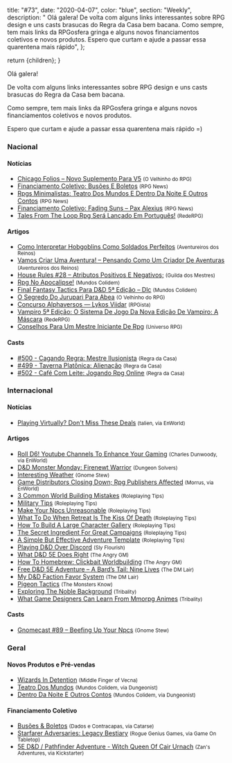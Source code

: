 
  title: "#73",
  date: "2020-04-07",
  color: "blue",
  section: "Weekly",
  description:
    "    Olá galera!    De volta com alguns links interessantes sobre RPG design e uns casts brasucas do Regra da Casa bem bacana.    Como sempre, tem mais links da RPGosfera gringa e alguns novos financiamentos coletivos e novos produtos.    Espero que curtam e ajude a passar essa quarentena mais rápido",
};

  return <InternalLayout meta={meta}>{children}</InternalLayout>;
}

Olá galera!

De volta com alguns links interessantes sobre RPG design e uns casts brasucas do Regra da Casa bem bacana.

Como sempre, tem mais links da RPGosfera gringa e alguns novos financiamentos coletivos e novos produtos.

Espero que curtam e ajude a passar essa quarentena mais rápido =)

### Nacional

#### Notícias

- [Chicago Folios – Novo Suplemento Para V5] <small>(O Velhinho do RPG)</small>
- [Financiamento Coletivo: Busões E Boletos] <small>(RPG News)</small>
- [Rpgs Minimalistas: Teatro Dos Mundos E Dentro Da Noite E Outros Contos] <small>(RPG News)</small>
- [Financiamento Coletivo: Fading Suns – Pax Alexius] <small>(RPG News)</small>
- [Tales From The Loop Rpg Será Lançado Em Português!] <small>(RedeRPG)</small>

#### Artigos

- [Como Interpretar Hobgoblins Como Soldados Perfeitos] <small>(Aventureiros dos Reinos)</small>
- [Vamos Criar Uma Aventura! – Pensando Como Um Criador De Aventuras] <small>(Aventureiros dos Reinos)</small>
- [House Rules #28 – Atributos Positivos E Negativos;] <small>(Guilda dos Mestres)</small>
- [Rpg No Apocalipse!] <small>(Mundos Colidem)</small>
- [Final Fantasy Tactics Para D&amp;D 5ª Edição – Dlc] <small>(Mundos Colidem)</small>
- [O Segredo Do Jurupari Para Abea] <small>(O Velhinho do RPG)</small>
- [Concurso Alphaversos — Lykos Viidar] <small>(RPGista)</small>
- [Vampiro 5ª Edição: O Sistema De Jogo Da Nova Edição De Vampiro: A Máscara] <small>(RedeRPG)</small>
- [Conselhos Para Um Mestre Iniciante De Rpg] <small>(Universo RPG)</small>

#### Casts

- [#500 - Cagando Regra: Mestre Ilusionista] <small>(Regra da Casa)</small>
- [#499 - Taverna Platônica: Alienação] <small>(Regra da Casa)</small>
- [#502 - Café Com Leite: Jogando Rpg Online] <small>(Regra da Casa)</small>

### Internacional

#### Notícias

- [Playing Virtually? Don&#039;t Miss These Deals] <small>(talien, via EnWorld)</small>

#### Artigos

- [Roll D6! Youtube Channels To Enhance Your Gaming] <small>(Charles Dunwoody, via EnWorld)</small>
- [D&amp;D Monster Monday: Firenewt Warrior] <small>(Dungeon Solvers)</small>
- [Interesting Weather] <small>(Gnome Stew)</small>
- [Game Distributors Closing Down; Rpg Publishers Affected] <small>(Morrus, via EnWorld)</small>
- [3 Common World Building Mistakes] <small>(Roleplaying Tips)</small>
- [Military Tips] <small>(Roleplaying Tips)</small>
- [Make Your Npcs Unreasonable] <small>(Roleplaying Tips)</small>
- [What To Do When Retreat Is The Kiss Of Death] <small>(Roleplaying Tips)</small>
- [How To Build A Large Character Gallery] <small>(Roleplaying Tips)</small>
- [The Secret Ingredient For Great Campaigns] <small>(Roleplaying Tips)</small>
- [A Simple But Effective Adventure Template] <small>(Roleplaying Tips)</small>
- [Playing D&amp;D Over Discord] <small>(Sly Flourish)</small>
- [What D&amp;D 5E Does Right] <small>(The Angry GM)</small>
- [How To Homebrew: Clickbait Worldbuilding] <small>(The Angry GM)</small>
- [Free D&amp;D 5E Adventure – A Bard’s Tail: Nine Lives] <small>(The DM Lair)</small>
- [My D&amp;D Faction Favor System] <small>(The DM Lair)</small>
- [Pigeon Tactics] <small>(The Monsters Know)</small>
- [Exploring The Noble Background] <small>(Tribality)</small>
- [What Game Designers Can Learn From Mmorpg Animes] <small>(Tribality)</small>

#### Casts

- [Gnomecast #89 – Beefing Up Your Npcs] <small>(Gnome Stew)</small>

### Geral

#### Novos Produtos e Pré-vendas

- [Wizards In Detention] <small>(Middle Finger of Vecna)</small>
- [Teatro Dos Mundos] <small>(Mundos Colidem, via Dungeonist)</small>
- [Dentro Da Noite E Outros Contos] <small>(Mundos Colidem, via Dungeonist)</small>

#### Financiamento Coletivo

- [Busões &amp; Boletos] <small>(Dados e Contracapas, via Catarse)</small>
- [Starfarer Adversaries: Legacy Bestiary] <small>(Rogue Genius Games, via Game On Tabletop)</small>
- [5E D&amp;D / Pathfinder Adventure - Witch Queen Of Cair Urnach] <small>(Zan&#039;s Adventures, via Kickstarter)</small>

[starfarer adversaries: legacy bestiary]: https://www.gameontabletop.com/cf317/starfarer-adversaries-legacy-bestiary.html
[5e d&amp;d / pathfinder adventure - witch queen of cair urnach]: https://www.kickstarter.com/projects/zansadventures/5e-dandd-pathfinder-adventure-witch-queen-of-cair-urnach
[a simple but effective adventure template]: https://www.roleplayingtips.com/adventure-building/a-simple-but-effective-adventure-template/
[3 common world building mistakes]: https://www.roleplayingtips.com/johnn-rpg-musings/3-common-world-building-mistakes/
[the secret ingredient for great campaigns]: https://www.roleplayingtips.com/npcs-roleplaying/the-secret-ingredient-for-great-campaigns/
[what to do when retreat is the kiss of death]: https://www.roleplayingtips.com/combat/combat-action/what-to-do-when-retreat-is-the-kiss-of-death/
[make your npcs unreasonable]: https://www.roleplayingtips.com/npcs-roleplaying/make-your-npcs-unreasonable/
[vamos criar uma aventura! – pensando como um criador de aventuras]: https://aventureirosdosreinos.com/vamos-criar-uma-aventura-pensando-como-um-criador-de-aventuras/
[concurso alphaversos — lykos viidar]: https://rpgista.com.br/2020/04/04/concurso-alphaversos-lykos-viidar/
[free d&amp;d 5e adventure – a bard’s tail: nine lives]: https://www.thedmlair.com/2020/04/04/free-dd-5e-adventure-a-bards-tail-nine-lives/
[financiamento coletivo: fading suns – pax alexius]: https://newsrpg.wordpress.com/2020/04/04/financiamento-coletivo-fading-suns-pax-alexius/
[tales from the loop rpg será lançado em português!]: https://www.rederpg.com.br/2020/04/03/tales-from-the-loop-rpg-sera-lancado-em-portugues/
[#502 - café com leite: jogando rpg online]: https://regradacasa.podbean.com/e/502-cafe-com-leite-jogando-rpg-online/
[conselhos para um mestre iniciante de rpg]: https://universorpg.com/bau-do-mestre/dicas/conselhos-para-um-mestre-iniciante-de-rpg/
[chicago folios – novo suplemento para v5]: https://ovelhinhodorpg.wordpress.com/2020/04/02/9421/
[house rules #28 – atributos positivos e negativos;]: http://guildadosmestres.com.br/2020/04/02/house-rules-28-atributos-positivos-e-negativos/
[gnomecast #89 – beefing up your npcs]: https://gnomestew.com/gnomecast-89-beefing-up-your-npcs/
[como interpretar hobgoblins como soldados perfeitos]: https://aventureirosdosreinos.com/como-interpretar-hobgoblins-como-soldados-perfeitos/
[financiamento coletivo: busões e boletos]: https://newsrpg.wordpress.com/2020/04/02/financiamento-coletivo-busoes-e-boletos/
[busões &amp; boletos]: https://www.catarse.me/busoeseboletos
[vampiro 5ª edição: o sistema de jogo da nova edição de vampiro: a máscara]: https://www.rederpg.com.br/2020/04/01/vampiro-5a-edicao-o-sistema-de-jogo-da-nova-edicao-de-vampiro-a-mascara/
[rpg no apocalipse!]: https://www.mundoscolidem.com.br/rpg-no-apocalipse/
[o segredo do jurupari para abea]: https://ovelhinhodorpg.wordpress.com/2020/04/01/o-segredo-do-jurupari-para-abea/
[what d&amp;d 5e does right]: https://theangrygm.com/what-5e-does-right/
[pigeon tactics]: http://themonstersknow.com/pigeon-tactics/
[#500 - cagando regra: mestre ilusionista]: https://regradacasa.podbean.com/e/500-cagando-regra-mestre-ilusionista/
[wizards in detention]: https://mfov.magehandpress.com/2020/04/wizards-in-detention.html
[military tips]: https://www.roleplayingtips.com/rptn/military-tips/
[game distributors closing down; rpg publishers affected]: https://www.enworld.org/threads/game-distributors-closing-down-rpg-publishers-affected.671257/
[exploring the noble background]: https://www.tribality.com/2020/03/31/exploring-the-noble-background/
[#499 - taverna platônica: alienação]: https://regradacasa.podbean.com/e/499-taverna-platonica-alienacao/
[roll d6! youtube channels to enhance your gaming]: https://www.enworld.org/threads/roll-d6-youtube-channels-to-enhance-your-gaming.670947
[my d&amp;d faction favor system]: https://www.thedmlair.com/2020/03/29/my-dd-faction-favor-system/
[rpgs minimalistas: teatro dos mundos e dentro da noite e outros contos]: https://newsrpg.wordpress.com/2020/03/31/dentro-da-noite-e-outros-contos/
[teatro dos mundos]: https://www.dungeonist.com/marketplace/product/teatro-dos-mundos/
[dentro da noite e outros contos]: https://www.dungeonist.com/marketplace/product/dentro-da-noite-e-outros-contos/
[how to build a large character gallery]: https://www.roleplayingtips.com/rptn/how-to-build-a-large-character-gallery/
[d&amp;d monster monday: firenewt warrior]: https://www.dungeonsolvers.com/2020/03/30/dd-monster-monday-firenewt-warrior/
[what game designers can learn from mmorpg animes]: https://www.tribality.com/2020/03/30/what-game-designers-can-learn-from-mmorpg-animes/
[interesting weather]: https://gnomestew.com/interesting-weather/
[playing virtually? don&#039;t miss these deals]: https://www.enworld.org/threads/playing-virtually-dont-miss-these-deals.671150/
[playing d&amp;d over discord]: https://slyflourish.com/playing_dnd_over_discord.html
[how to homebrew: clickbait worldbuilding]: https://theangrygm.com/how-to-homebrew/
[final fantasy tactics para d&amp;d 5ª edição – dlc]: https://www.mundoscolidem.com.br/final-fantasy-tactics-para-dd-5a-edicao-dlc/
